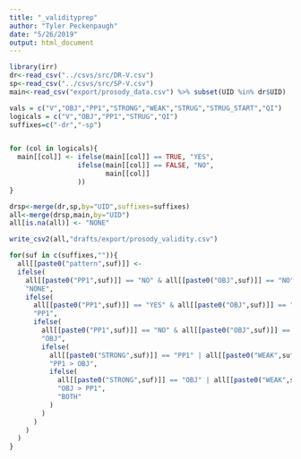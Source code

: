 ```yaml
---
title: "_validityprep"
author: "Tyler Peckenpaugh"
date: "5/26/2019"
output: html_document
---
```

```r
library(irr)
dr<-read_csv("../csvs/src/DR-V.csv") 
sp<-read_csv("../csvs/src/SP-V.csv") 
main<-read_csv("export/prosody_data.csv") %>% subset(UID %in% dr$UID) 

vals = c("V","OBJ","PP1","STRONG","WEAK","STRUG","STRUG_START","QI")
logicals = c("V","OBJ","PP1","STRUG","QI")
suffixes=c("-dr","-sp")


for (col in logicals){
  main[[col]] <- ifelse(main[[col]] == TRUE, "YES", 
                 ifelse(main[[col]] == FALSE, "NO", 
                        main[[col]]
                 ))
}

drsp<-merge(dr,sp,by="UID",suffixes=suffixes)
all<-merge(drsp,main,by="UID")
all[is.na(all)] <- "NONE"

write_csv2(all,"drafts/export/prosody_validity.csv")
```

```r
for(suf in c(suffixes,"")){
  all[[paste0("pattern",suf)]] <-
  ifelse(
    all[[paste0("PP1",suf)]] == "NO" & all[[paste0("OBJ",suf)]] == "NO", 
    "NONE", 
    ifelse(
      all[[paste0("PP1",suf)]] == "YES" & all[[paste0("OBJ",suf)]] == "NO",
      "PP1",
      ifelse( 
        all[[paste0("PP1",suf)]] == "NO" & all[[paste0("OBJ",suf)]] == "YES",
        "OBJ",
        ifelse(
          all[[paste0("STRONG",suf)]] == "PP1" | all[[paste0("WEAK",suf)]] == "OBJ",
          "PP1 > OBJ",
          ifelse(
            all[[paste0("STRONG",suf)]] == "OBJ" | all[[paste0("WEAK",suf)]] == "PP1",
            "OBJ > PP1",
            "BOTH"
          )
        )
      )
    )
  )
}

```